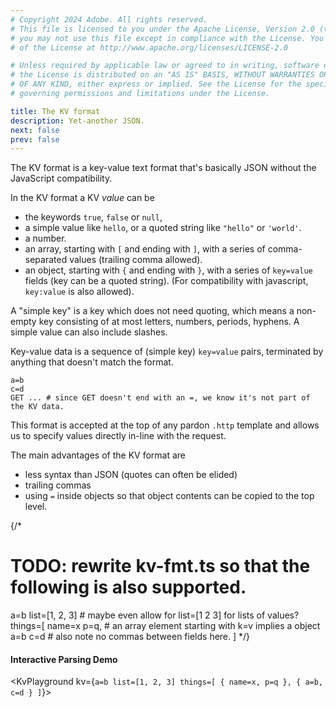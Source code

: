 ```yaml
---
# Copyright 2024 Adobe. All rights reserved.
# This file is licensed to you under the Apache License, Version 2.0 (the "License");
# you may not use this file except in compliance with the License. You may obtain a copy
# of the License at http://www.apache.org/licenses/LICENSE-2.0

# Unless required by applicable law or agreed to in writing, software distributed under
# the License is distributed on an "AS IS" BASIS, WITHOUT WARRANTIES OR REPRESENTATIONS
# OF ANY KIND, either express or implied. See the License for the specific language
# governing permissions and limitations under the License.

title: The KV format
description: Yet-another JSON.
next: false
prev: false
---
```



The KV format is a key-value text format that's basically JSON without the JavaScript compatibility.

In the KV format a KV _value_ can be

- the keywords `true`, `false` or `null`,
- a simple value like `hello`, or a quoted string like `"hello"` or `'world'`.
- a number.
- an array, starting with `[` and ending with `]`, with a series of comma-separated values (trailing comma allowed).
- an object, starting with `{` and ending with `}`, with a series of `key=value` fields (key can be a quoted string).  (For compatibility with javascript, `key:value` is also allowed).

A "simple key" is a key which does not need quoting, which means a non-empty key consisting of 
at most letters, numbers, periods, hyphens.  A simple value can also include slashes.

Key-value data is a sequence of (simple key) `key=value` pairs, terminated by anything
that doesn't match the format.

```text
a=b
c=d
GET ... # since GET doesn't end with an =, we know it's not part of the KV data.
```

This format is accepted at the top of any pardon `.http` template and allows
us to specify values directly in-line with the request.

The main advantages of the KV format are

- less syntax than JSON (quotes can often be elided)
- trailing commas
- using `=` inside objects so that object contents can be
  copied to the top level.

{/*
# TODO: rewrite kv-fmt.ts so that the following is also supported.

a=b
list=[1, 2, 3] # maybe even allow for list=[1 2 3] for lists of values?
things=[
  name=x p=q, # an array element starting with k=v implies a object
  a=b c=d # also note no commas between fields here.
]
*/}

#### Interactive Parsing Demo

<KvPlayground kv={`
a=b
list=[1, 2, 3]
things=[
  { name=x, p=q },
  { a=b, c=d }
]
`}>
</KvPlayground>
